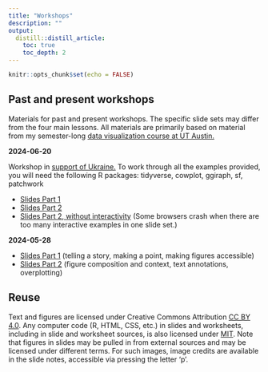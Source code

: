 ```yaml
---
title: "Workshops"
description: ""
output:
  distill::distill_article:
    toc: true
    toc_depth: 2
---
```


```r
knitr::opts_chunk$set(echo = FALSE)
```


## Past and present workshops

Materials for past and present workshops. The specific slide sets may differ from the four main lessons. All materials are primarily based on material from my semester-long [data visualization course at UT Austin.](https://wilkelab.org/SDS375/)

<strong class="nospace">2024-06-20</strong>

Workshop in [support of Ukraine.](https://sites.google.com/view/dariia-mykhailyshyna/main/r-workshops-for-ukraine#h.95gc1ocexdze) To work through all the examples provided, you will need the following R packages: tidyverse, cowplot, ggiraph, sf, patchwork

- [Slides Part 1](materials/2024-06-20-part1.html)
- [Slides Part 2](materials/2024-06-20-part2.html)
- [Slides Part 2, without interactivity](materials/2024-06-20-part2-minimal.html) (Some browsers crash when there are too many interactive examples in one slide set.)

<strong class="nospace">2024-05-28</strong>

- [Slides Part 1](materials/2024-05-28-part1.html) (telling a story, making a point, making figures accessible)
- [Slides Part 2](materials/2024-05-28-part2.html) (figure composition and context, text annotations, overplotting)

## Reuse {.appendix}

Text and figures are licensed under Creative Commons Attribution [CC BY 4.0](https://creativecommons.org/licenses/by/4.0/). Any computer code (R, HTML, CSS, etc.) in slides and worksheets, including in slide and worksheet sources, is also licensed under [MIT](https://github.com/wilkelab/SDS375/LICENSE.md). Note that figures in slides may be pulled in from external sources and may be licensed under different terms. For such images, image credits are available in the slide notes, accessible via pressing the letter 'p'.
